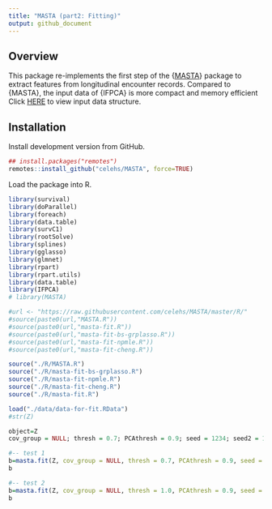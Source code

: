```yaml
---
title: "MASTA (part2: Fitting)"
output: github_document
---
```


## Overview

This package re-implements the first step of the {[MASTA](https://celehs.github.io/MASTA/)} package to extract features from longitudinal encounter records. Compared to {MASTA}, the input data of {IFPCA} is more compact and memory efficient Click [HERE](https://github.com/celehs/IFPCA/tree/master/data-raw) to view input data structure.

## Installation

Install development version from GitHub.

```r
## install.packages("remotes")
remotes::install_github("celehs/MASTA", force=TRUE)
```

Load the package into R.

```r
library(survival)
library(doParallel)
library(foreach)
library(data.table)
library(survC1)
library(rootSolve)
library(splines)
library(gglasso)
library(glmnet)
library(rpart)
library(rpart.utils)
library(data.table)
library(IFPCA)
# library(MASTA)
```


```r
#url <- "https://raw.githubusercontent.com/celehs/MASTA/master/R/"
#source(paste0(url,"MASTA.R"))
#source(paste0(url,"masta-fit.R"))
#source(paste0(url,"masta-fit-bs-grplasso.R"))
#source(paste0(url,"masta-fit-npmle.R"))
#source(paste0(url,"masta-fit-cheng.R"))

source("./R/MASTA.R")
source("./R/masta-fit-bs-grplasso.R")
source("./R/masta-fit-npmle.R")
source("./R/masta-fit-cheng.R")
source("./R/masta-fit.R")

load("./data/data-for-fit.RData")
#str(Z)
```


```r
object=Z
cov_group = NULL; thresh = 0.7; PCAthresh = 0.9; seed = 1234; seed2 = 100 ;
```


```r
#-- test 1
b=masta.fit(Z, cov_group = NULL, thresh = 0.7, PCAthresh = 0.9, seed = 1234, seed2 = 100) 
b
```

```r
#-- test 2
b=masta.fit(Z, cov_group = NULL, thresh = 1.0, PCAthresh = 0.9, seed = 1234, seed2 = 100) 
b
```





